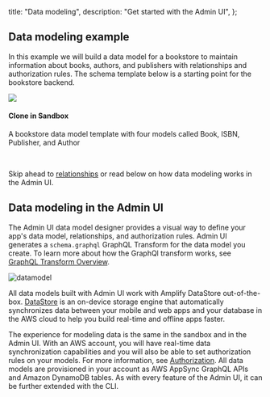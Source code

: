   title: "Data modeling",
  description: "Get started with the Admin UI",
};



## Data modeling example

In this example we will build a data model for a bookstore to maintain information about books, authors, and publishers with relationships and authorization rules. The schema template below is a starting point for the bookstore backend.

<Card external url="https://sandbox.amplifyapp.com/schema-design/4f1a9f51-5783-4da5-9db1-60ce071e6539/clone" containertag="amplify-external-link">
        <img slot="graphic" src="~/images/console/adminui.svg" />
        <h4 slot="heading">Clone in Sandbox</h4>
        <p slot="description">A bookstore data model template with four models called Book, ISBN, Publisher, and Author</p>
</Card>
<br/>

Skip ahead to [relationships](/console/data/relationships) or read below on how data modeling works in the Admin UI.

## Data modeling in the Admin UI

The Admin UI data model designer provides a visual way to define your app's data model, relationships, and authorization rules. Admin UI generates a `schema.graphql` GraphQL Transform for the data model you create. To learn more about how the GraphQl transform works, see [GraphQL Transform Overview](/cli/graphql-transformer/overview). 

![datamodel](/images/console/datamodel.gif)

All data models built with Admin UI work with Amplify DataStore out-of-the-box. [DataStore](/lib/datastore/getting-started) is an on-device storage engine that automatically synchronizes data between your mobile and web apps and your database in the AWS cloud to help you build real-time and offline apps faster. 

The experience for modeling data is the same in the sandbox and in the Admin UI. With an AWS account, you will have real-time data synchronization capabilities and you will also be able to set authorization rules on your models. For more information, see [Authorization](/console/authz/authorization). All data models are provisioned in your account as AWS AppSync GraphQL APIs and Amazon DynamoDB tables. As with every feature of the Admin UI, it can be further extended with the CLI.